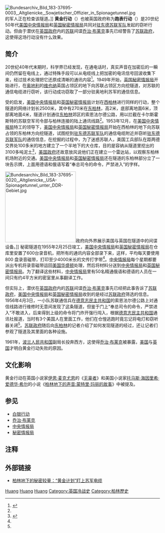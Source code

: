 [[File:Bundesarchiv_Bild_183-37695-0003,_Altglienicke,_Sowjetischer_Offizier_in_Spionagetunnel.jpg|thumb]]的军人正在检查该隧道。]]
'''黄金行动'''（{{lang-en|Operation Gold}}）也被英国政府称为'''跑表行动'''（{{lang-en| Operation Stopwatch}}）是20世纪50年代[[美国中央情报局|美国中央情报局]]和[[英国秘密情报局|英国秘密情报局]]共同对[[苏联驻德国集团军|驻东德苏联军队]]发起的窃听行动。但由于潜伏在[[英国政府|英国政府]]内的[[苏联|苏联]]间谍[[乔治·布莱克|乔治·布莱克]]事先已经警告了[[苏联部长会议|苏联政府]]，这使得这场行动没有什么效果。

==简介==
20世纪40年代末期时，科学界已经发现，在通电话时，真实声音在加密后的一瞬间仍然留在电线上，通过特殊手段可以从电缆线上把加密的电讯信号回波收集下来，经过技术处理把它还原成清晰的通讯内容<ref name="A01">{{Cite web |url=http://www.people.com.cn/GB/198221/198819/198858/12308529.html |title=中情局“柏林隧道”案 |accessdate=2013-12-07 |archive-date=2013-04-07 |archive-url=https://web.archive.org/web/20130407094053/http://www.people.com.cn/GB/198221/198819/198858/12308529.html |dead-url=no }}</ref>。1949年开始，[[英国秘密情报局|英国秘密情报局]]开始进行{{le|白银行动|Operation Silver (1949)}}，在[[奥地利|奥地利]]的[[维也纳|维也纳]]英国占领区的地下向苏联占领区方向挖隧道，对苏联的通信电缆进行窃听，该行动成功窃取了一部分驻奥地利苏军的通信信息。

受{{le|白银行动|Operation Silver (1949)}}的启发，[[美国中央情报局|美国中央情报局]]和[[英国秘密情报局|英国秘密情报局]]计划在[[西柏林|西柏林]]进行同样的行动，整个隧道的网络计划长2500米，其中有270米在[[东柏林|东柏林]]，高2米，底部离地面6米，顶部离地面4米，隧道计划通往[[东柏林|东柏林]]郊区的索恩法尔德公路，用以拦截在卡尔斯霍斯特的苏联空军司令部与柏林连接的陆上通讯线路<ref name="A01"></ref>。1953年12月，在[[美国中央情报局|美国中央情报局]]特工{{link-en|威廉·金·哈维| William King Harvey}}的领导下，[[美国中央情报局|美国中央情报局]]和[[英国秘密情报局|英国秘密情报局]]开始在西柏林的地下向苏联占领的东柏林方向挖隧道，试图挖到[[苏联驻德国集团军|驻东德苏联军队]]的通信电缆附近并窃听[[苏联驻德国集团军|驻东德苏联军队]]的通信信息，在挖掘的过程中，为了迷惑苏联人，美国工兵部队在距两德交界处100多米的地方建立了一个半地下的大仓库，目的是容纳从隧道里挖出的3100多吨泥土<ref>{{Cite web |url=http://world.people.com.cn/GB/14549/4647829.html |title=柏林地下的秘密较量（四） |accessdate=2013-12-07 |archive-date=2013-12-14 |archive-url=https://web.archive.org/web/20131214063726/http://world.people.com.cn/GB/14549/4647829.html |dead-url=no }}</ref>，[[美国政府|美国政府]]还故意放风说他们正在建立一个雷达站，以观察东柏林机场附近的交通。[[美国中央情报局|美国中央情报局]]和[[英国秘密情报局|英国秘密情报局]]还在隧道的东柏林部分立了一块告示牌，上面用德语和俄语写着“奉总司令的命令，严禁进入”的字样。

[[File:Bundesarchiv_Bild_183-37695-0020,_Altglienicke,_USA-Spionagetunnel_unter_DDR-Gebiet.jpg|230px]]政府向外界展示美国与英国在隧道中的间谍设备。]]
秘密隧道在1955年2月25日竣工，[[美国中央情报局|美国中央情报局]]和[[英国秘密情报局|英国秘密情报局]]在仓库里安置了600台录音机，把所有的通讯内容全部录下来，这样，平均每天要使用800 盘录音磁带，打印至少4000米长的文传打字带<ref name="A01"></ref>。[[中央情报局|中央情报局]]每个星期都要派出专机将录音磁带运回[[美国|美国]][[华盛顿哥伦比亚特区|华盛顿]]处理，然后将材料分送到[[中央情报局|中央情报局]]和[[英国秘密情报局|英国秘密情报局]]。为了翻译这些材料，[[中央情报局|中央情报局]]里有50名精通俄语和德语的人员在一间只有约4平方米的密室里从事翻译工作。

但实际上，潜伏在[[英国政府|英国政府]]内的[[苏联|苏联]]间谍[[乔治·布莱克|乔治·布莱克]]事先已经把此事告诉了[[苏联部长会议|苏联政府]]，[[美国中央情报局|美国中央情报局]]和[[英国秘密情报局|英国秘密情报局]]收到的是经过[[苏联部长会议|苏联政府]]筛选的信息。1956年4月3日，一小队苏联通信兵在[[德意志民主共和国|德意志民主共和国]]的索恩法尔德公路上对通信线路进行维修时无意间发现了这条隧道，但鉴于门上“奉总司令的命令，严禁进入”不敢进入，后来得到上级的命令将门炸开强行闯入，根据[[德意志民主共和国|德意志民主共和国]]通讯社报道，当时有3个美国人在里面工作，他们在仓惶逃跑时竟忘记将电灯和窃听器关闭<ref name="A01"></ref>。[[苏联部长会议|苏联政府]]随后向[[东柏林|东柏林]]的记者介绍了如何发现隧道的经过，还让记者们参观了隧道及其里面的各种设施。

1961年，[[波兰人民共和国|波兰人民共和国]]{{le|波兰人民军军事情报总局|Main Directorate of Information of the Polish Army|军事情报局}}副局长{{le|米哈伊尔·戈莱涅夫斯基|Michael Goleniewski|}}投奔西方，这使得[[乔治·布莱克|乔治·布莱克]]被暴露，[[美国|美国]]与[[英国|英国]]才明白黄金行动失败的原因。

==文化影响==
黄金行动在英国小说家[[伊恩·麦克尤恩|伊恩·麦克尤恩]]的《[[无辜者|无辜者]]》和美国小说家[[托马斯·海因里希·爱德华·希尔|托马斯·海因里希·爱德华·希尔]]的小说《[[柏林地下的声音:蒙特里·玛丽的故事|柏林地下的声音:蒙特里·玛丽的故事]]》中被提及。

==参见==
*[[白银行动|白银行动]]
*[[乔治·布莱克|乔治·布莱克]]
*[[中央情报局|中央情报局]]
*[[秘密情报局|秘密情报局]]

== 注释 ==
<div style="font-size: 10pt; line-height:190%">
<references />
</div>

== 外部链接 ==
*{{Zh-cn icon}} [http://dangshi.people.com.cn/GB/85039/12064988.html 柏林地下的秘密较量：“黄金计划”盯上苏军电缆]{{Wayback|url=http://dangshi.people.com.cn/GB/85039/12064988.html |date=20131214063730 }}
{{冷战}}
[[Category:美國中央情報局行動|Huang]]
[[Category:美国谍报行动|Huang]]
[[Category:英国谍报行动|Huang]]
[[Category:英国冷战史|Category:英国冷战史]]
[[Category:柏林歷史|Category:柏林歷史]]